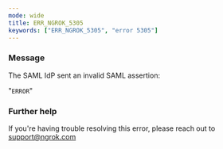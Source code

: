 ```yaml
---
mode: wide
title: ERR_NGROK_5305
keywords: ["ERR_NGROK_5305", "error 5305"]
---
```



### Message

The SAML IdP sent an invalid SAML assertion:

"`ERROR`"

<ErrorDetails />

### Further help

If you're having trouble resolving this error, please reach out to [support@ngrok.com](mailto:support@ngrok.com?subject=Help%20with%20ERR_NGROK_5305)
